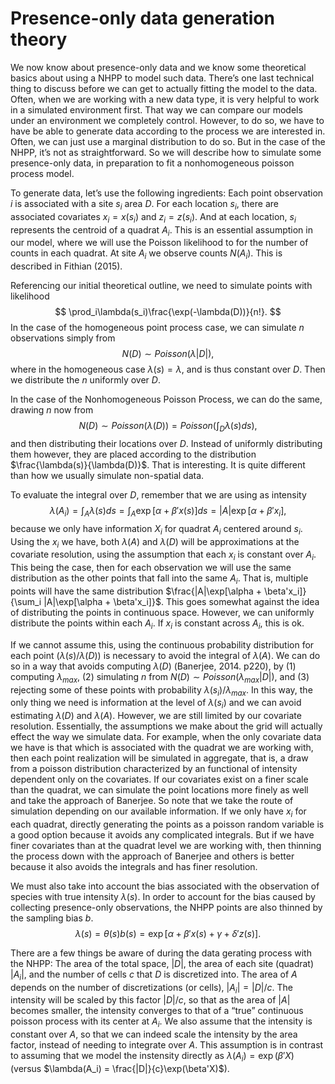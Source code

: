 # Presence-only data generation theory

We now know about presence-only data and we know some theoretical basics about using a NHPP to model such data. There's one last technical thing to discuss before we can get to actually fitting the model to the data. Often, when we are working with a new data type, it is very helpful to work in a simulated environment first. That way we can compare our models under an environment we completely control. However, to do so, we have to have be able to generate data according to the process we are interested in. Often, we can just use a marginal distribution to do so. But in the case of the NHPP, it's not as straightforward. So we will describe how to simulate some presence-only data, in preparation to fit a nonhomogeneous poisson process model. 

To generate data, let's use the following ingredients: Each point observation $i$ is associated with a site $s_i$ \in area $D$. For each location $s_i$, there are associated covariates $x_i = x(s_i)$ and $z_i = z(s_i)$. And at each location, $s_i$ represents the centroid of a quadrat $A_i$. This is an essential assumption in our model, where we will use the Poisson likelihood to for the number of counts in each quadrat. At site $A_i$ we observe counts $N(A_i)$. This is described in Fithian (2015).

Referencing our initial theoretical outline, we need to simulate points with likelihood 
$$
\prod_i\lambda(s_i)\frac{\exp(-\lambda(D))}{n!}.
$$ 
In the case of the homogeneous point process case, we can simulate $n$ observations simply from 
$$
N(D) \sim Poisson(\lambda|D|), 
$$
where in the homogeneous case $\lambda(s)=\lambda$, and is thus constant over $D$. Then we distribute the $n$ uniformly over $D$. 

In the case of the Nonhomogeneous Poisson Process, we can do the same, drawing $n$ now from 
$$
N(D) \sim Poisson(\lambda(D)) = Poisson(\int_D\lambda(s)ds),
$$ 
and then distributing their locations over $D$. Instead of uniformly distributing them however, they are placed according to the distribution $\frac{\lambda(s)}{\lambda(D)}$. That is interesting. It is quite different than how we usually simulate non-spatial data. 

To evaluate the integral over $D$, remember that we are using as intensity 
$$
\lambda(A_i) = \int_A\lambda(s)ds = \int_A\exp[\alpha + \beta'x(s)]ds = |A|\exp[\alpha + \beta'x_i],
$$
 because we only have information $X_i$ for quadrat $A_i$ centered around $s_i$. Using the $x_i$ we have, both $\lambda(A)$ and $\lambda(D)$ will be approximations at the covariate resolution, using the assumption that each $x_i$ is constant over $A_i$. This being the case, then for each observation we will use the same distribution as the other points that fall into the same $A_i$. That is, multiple points will have the same distribution $\frac{|A|\exp[\alpha + \beta'x_i]}{\sum_i |A|\exp[\alpha + \beta'x_i]}$. This goes somewhat against the idea of distributing the points in continuous space. However, we can uniformly distribute the points within each $A_i$. If $x_i$ is constant across $A_i$, this is ok. 

If we cannot assume this, using the continuous probability distribution for each point $(\lambda(s)/\lambda(D))$ is necessary to avoid the integral of $\lambda(A)$. We can do so in a way that avoids computing $\lambda(D)$ (Banerjee, 2014. p220), by (1) computing $\lambda_{max}$, (2) simulating $n$ from $N(D) \sim Poisson(\lambda_{max}|D|)$, and (3) rejecting some of these points with probability $\lambda(s_i)/\lambda_{max}$. In this way, the only thing we need is information at the level of $\lambda(s_i$) and we can avoid estimating $\lambda(D)$ and $\lambda(A)$. However, we are still limited by our covariate resolution. Essentially, the assumptions we make about the grid will actually effect the way we simulate data. For example, when the only covariate data we have is that which is associated with the quadrat we are working with, then each point realization will be simulated in aggregate, that is, a draw from a poisson distribution characterized by an functional of intensity dependent only on the covariates. If our covariates exist on a finer scale than the quadrat, we can simulate the point locations more finely as well and take the approach of Banerjee. So note that we take the route of simulation depending on our available information. If we only have $x_i$ for each quadrat, directly generating the points as a poisson random variable is a good option because it avoids any complicated integrals. But if we have finer covariates than at the quadrat level we are working with, then thinning the process down with the approach of Banerjee and others is better because it also avoids the integrals and has finer resolution.

We must also take into account the bias associated with the observation of species with true intensity $\lambda(s)$. In order to account for the bias caused by collecting presence-only observations, the NHPP points are also thinned by the sampling bias $b$. 
$$
\lambda(s) = \theta(s)b(s) = \exp[\alpha + \beta'x(s) + \gamma + \delta'z(s)].
$$

There are a few things be aware of during the data gerating process with the NHPP: The area of the total space, $|D|$, the area of each site (quadrat) $|A_i|$, and the number of cells $c$ that $D$ is discretized into. The area of $A$ depends on the number of discretizations (or cells), $|A_i| = |D|/c$. The intensity will be scaled by this factor $|D|/c$, so that as the area of $|A|$ becomes smaller, the intensity converges to that of a "true" continuous poisson process with its center at $A_i$. We also assume that the intensity is constant over $A$, so that we can indeed scale the intensity by the area factor, instead of needing to integrate over $A$. This assumption is in contrast to assuming that we model the instensity directly as $\lambda(A_i) = \exp(\beta'X)$ (versus $\lambda(A_i) = \frac{|D|}{c}\exp(\beta'X)$). 
